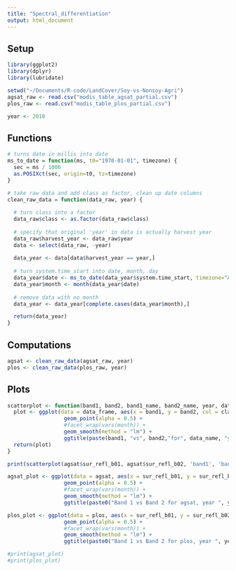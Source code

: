 ```yaml
---
title: "Spectral_differentiation"
output: html_document
---
```


## Setup

```r
library(ggplot2)
library(dplyr)
library(lubridate)

setwd("~/Documents/R-code/LandCover/Soy-vs-Nonsoy-Agri")
agsat_raw <- read.csv("modis_table_agsat_partial.csv")
plos_raw <- read.csv("modis_table_plos_partial.csv")

year <- 2010

```

## Functions

```r
# turns date in millis into date
ms_to_date = function(ms, t0="1970-01-01", timezone) {
  sec = ms / 1000
  as.POSIXct(sec, origin=t0, tz=timezone)
}

# take raw data and add class as factor, clean up date columns
clean_raw_data = function(data_raw, year) {
  
  # turn class into a factor
  data_raw$class <- as.factor(data_raw$class)
  
  # specify that original 'year' in data is actually harvest year
  data_raw$harvest_year <- data_raw$year
  data <- select(data_raw, -year)
  
  data_year <- data[data$harvest_year == year,]
  
  # turn system.time_start into date, month, day
  data_year$date <- ms_to_date(data_year$system.time_start, timezone="America/Los_Angeles")
  data_year$month <- month(data_year$date)
  
  # remove data with no month 
  data_year <- data_year[complete.cases(data_year$month),]

  return(data_year)
}
```

## Computations

```r
agsat <- clean_raw_data(agsat_raw, year)
plos <- clean_raw_data(plos_raw, year)

```

## Plots
```r

scatterplot <- function(band1, band2, band1_name, band2_name, year, data_frame, data_name) {
  plot <- ggplot(data = data_frame, aes(x = band1, y = band2, col = class)) +
                  geom_point(alpha = 0.5) +
                  #facet_wrap(vars(month)) +
                  geom_smooth(method = "lm") +
                  ggtitle(paste(band1, "vs", band2,"for", data_name, "year", year))
  return(plot)
}

print(scatterplot(agsat$sur_refl_b01, agsat$sur_refl_b02, 'band1', 'band2' ,2010, agsat, "agsat"))

```

```r
agsat_plot <- ggplot(data = agsat, aes(x = sur_refl_b01, y = sur_refl_b02, col = class)) +
                  geom_point(alpha = 0.5) +
                  #facet_wrap(vars(month)) +
                  geom_smooth(method = "lm") +
                  ggtitle(paste0("Band 1 vs Band 2 for agsat, year ", year))

plos_plot <- ggplot(data = plos, aes(x = sur_refl_b01, y = sur_refl_b02, col = class)) +
                  geom_point(alpha = 0.5) +
                  #facet_wrap(vars(month)) +
                  geom_smooth(method = "lm") +
                  ggtitle(paste0("Band 1 vs Band 2 for plos, year ", year))

#print(agsat_plot)
#print(plos_plot)
```

